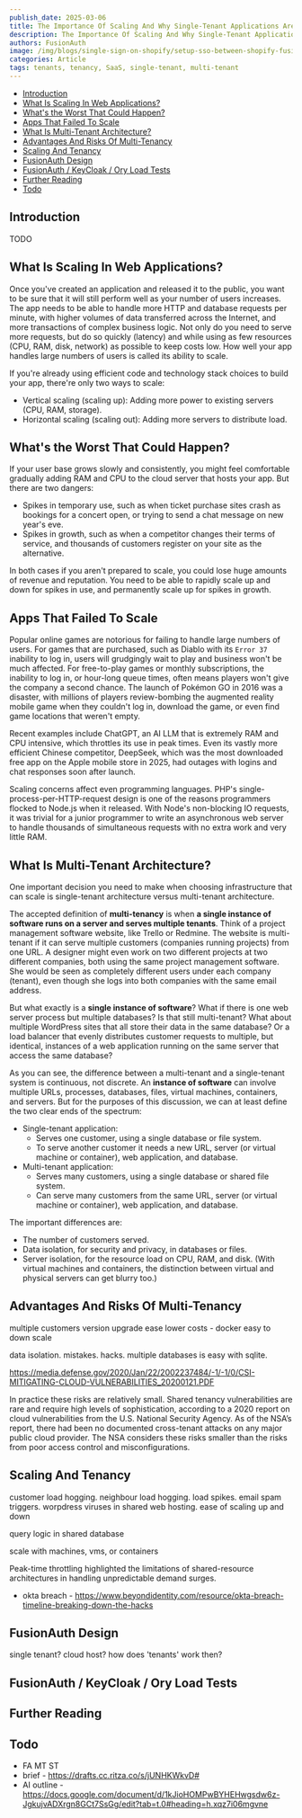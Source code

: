 ```yaml
---
publish_date: 2025-03-06
title: The Importance Of Scaling And Why Single-Tenant Applications Are Better Than Multi-Tenant SaaS
description: The Importance Of Scaling And Why Single-Tenant Applications Are Better Than Multi-Tenant SaaS
authors: FusionAuth
image: /img/blogs/single-sign-on-shopify/setup-sso-between-shopify-fusionauth.svg
categories: Article
tags: tenants, tenancy, SaaS, single-tenant, multi-tenant
---
```



- [Introduction](#introduction)
- [What Is Scaling In Web Applications?](#what-is-scaling-in-web-applications)
- [What's the Worst That Could Happen?](#whats-the-worst-that-could-happen)
- [Apps That Failed To Scale](#apps-that-failed-to-scale)
- [What Is Multi-Tenant Architecture?](#what-is-multi-tenant-architecture)
- [Advantages And Risks Of Multi-Tenancy](#advantages-and-risks-of-multi-tenancy)
- [Scaling And Tenancy](#scaling-and-tenancy)
- [FusionAuth Design](#fusionauth-design)
- [FusionAuth / KeyCloak / Ory Load Tests](#fusionauth--keycloak--ory-load-tests)
- [Further Reading](#further-reading)
- [Todo](#todo)

## Introduction

TODO

## What Is Scaling In Web Applications?

Once you've created an application and released it to the public, you want to be sure that it will still perform well as your number of users increases. The app needs to be able to handle more HTTP and database requests per minute, with higher volumes of data transferred across the Internet, and more transactions of complex business logic. Not only do you need to serve more requests, but do so quickly (latency) and while using as few resources (CPU, RAM, disk, network) as possible to keep costs low. How well your app handles large numbers of users is called its ability to scale.

If you're already using efficient code and technology stack choices to build your app, there're only two ways to scale:
- Vertical scaling (scaling up): Adding more power to existing servers (CPU, RAM, storage).
- Horizontal scaling (scaling out): Adding more servers to distribute load.

## What's the Worst That Could Happen?

If your user base grows slowly and consistently, you might feel comfortable gradually adding RAM and CPU to the cloud server that hosts your app. But there are two dangers:
- Spikes in temporary use, such as when ticket purchase sites crash as bookings for a concert open, or trying to send a chat message on new year's eve.
- Spikes in growth, such as when a competitor changes their terms of service, and thousands of customers register on your site as the alternative.

In both cases if you aren't prepared to scale, you could lose huge amounts of revenue and reputation. You need to be able to rapidly scale up and down for spikes in use, and permanently scale up for spikes in growth.

## Apps That Failed To Scale

Popular online games are notorious for failing to handle large numbers of users. For games that are purchased, such as Diablo with its `Error 37` inability to log in, users will grudgingly wait to play and business won't be much affected. For free-to-play games or monthly subscriptions, the inability to log in, or hour-long queue times, often means players won't give the company a second chance. The launch of Pokémon GO in 2016 was a disaster, with millions of players review-bombing the augmented reality mobile game when they couldn't log in, download the game, or even find game locations that weren't empty.

Recent examples include ChatGPT, an AI LLM that is extremely RAM and CPU intensive, which throttles its use in peak times. Even its vastly more efficient Chinese competitor, DeepSeek, which was the most downloaded free app on the Apple mobile store in 2025, had outages with logins and chat responses soon after launch.

Scaling concerns affect even programming languages. PHP's single-process-per-HTTP-request design is one of the reasons programmers flocked to Node.js when it released. With Node's non-blocking IO requests, it was trivial for a junior programmer to write an asynchronous web server to handle thousands of simultaneous requests with no extra work and very little RAM.

## What Is Multi-Tenant Architecture?

One important decision you need to make when choosing infrastructure that can scale is single-tenant architecture versus multi-tenant architecture.

The accepted definition of **multi-tenancy** is when **a single instance of software runs on a server and serves multiple tenants**. Think of a project management software website, like Trello or Redmine. The website is multi-tenant if it can serve multiple customers (companies running projects) from one URL. A designer might even work on two different projects at two different companies, both using the same project management software. She would be seen as completely different users under each company (tenant), even though she logs into both companies with the same email address.

But what exactly is a **single instance of software**? What if there is one web server process but multiple databases? Is that still multi-tenant? What about multiple WordPress sites that all store their data in the same database? Or a load balancer that evenly distributes customer requests to multiple, but identical, instances of a web application running on the same server that access the same database?

As you can see, the difference between a multi-tenant and a single-tenant system is continuous, not discrete. An **instance of software** can involve multiple URLs, processes, databases, files, virtual machines, containers, and servers. But for the purposes of this discussion, we can at least define the two clear ends of the spectrum:

- Single-tenant application:
  - Serves one customer, using a single database or file system.
  - To serve another customer it needs a new URL, server (or virtual machine or container), web application, and database.
- Multi-tenant application:
  - Serves many customers, using a single database or shared file system.
  - Can serve many customers from the same URL, server (or virtual machine or container), web application, and database.

The important differences are:
- The number of customers served.
- Data isolation, for security and privacy, in databases or files.
- Server isolation, for the resource load on CPU, RAM, and disk. (With virtual machines and containers, the distinction between virtual and physical servers can get blurry too.)

## Advantages And Risks Of Multi-Tenancy

multiple customers
version upgrade ease
lower costs - docker
easy to down scale



data isolation. mistakes. hacks. multiple databases is easy with sqlite.

https://media.defense.gov/2020/Jan/22/2002237484/-1/-1/0/CSI-MITIGATING-CLOUD-VULNERABILITIES_20200121.PDF

In practice these risks are relatively small. Shared tenancy vulnerabilities are rare and require high levels of sophistication, according to a 2020 report on cloud vulnerabilities from the U.S. National Security Agency. As of the NSA’s report, there had been no documented cross-tenant attacks on any major public cloud provider. The NSA considers these risks smaller than the risks from poor access control and misconfigurations.

## Scaling And Tenancy

customer load hogging. neighbour load hogging. load spikes. email spam triggers. worpdress viruses in shared web hosting. ease of scaling up and down

query logic in shared database

scale with machines, vms, or containers

Peak-time throttling highlighted the limitations of shared-resource architectures in handling unpredictable demand surges.

- okta breach - https://www.beyondidentity.com/resource/okta-breach-timeline-breaking-down-the-hacks


## FusionAuth Design

single tenant?
cloud host?
how does 'tenants' work then?

## FusionAuth / KeyCloak / Ory Load Tests






## Further Reading

## Todo

- FA MT ST
- brief - https://drafts.cc.ritza.co/s/jUNHKWkvD#
- AI outline - https://docs.google.com/document/d/1kJioHOMPwBYHEHwgsdw6z-JgkujvADXrgn8GCt7SsGg/edit?tab=t.0#heading=h.xqz7i06mgvne